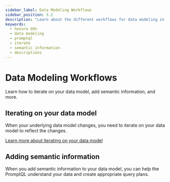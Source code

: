 ```yaml
---
sidebar_label: Data Modeling Workflows
sidebar_position: 5.2
description: "Learn about the different workflows for data modeling in PromptQL."
keywords:
  - hasura ddn
  - data modeling
  - promptql
  - iterate
  - semantic information
  - descriptions
---
```


# Data Modeling Workflows

Learn how to iterate on your data model, add semantic information, and more.

## Iterating on your data model

When your underlying data model changes, you need to iterate on your data model to reflect the changes.

[Learn more about iterating on your data model](/data-modeling/iterate.mdx)

## Adding semantic information

When you add semantic information to your data model, you can help the PromptQL understand your data and create
appropriate query plans.
